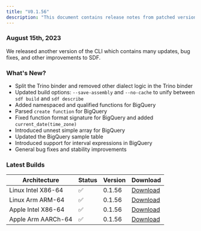 ```yaml
---
title: "V0.1.56"
description: "This document contains release notes from patched version v0.1.56 of SDF."
---
```

### August 15th, 2023

We released another version of the CLI which contains many updates, bug fixes, and other improvements to SDF.

### What's New?
- Split the Trino binder and removed other dialect logic in the Trino binder
- Updated build options: `--save-assembly` and `--no-cache` to unify between `sdf build` and `sdf describe`
- Added namespaced and qualified functions for BigQuery
- Parsed `create function` for BigQuery
- Fixed function format signature for BigQuery and added `current_date(time_zone)`
- Introduced unnest simple array for BigQuery
- Updated the BigQuery sample table
- Introduced support for interval expressions in BigQuery
- General bug fixes and stability improvements

### Latest Builds 

| Architecture           | Status | Version | Download |
| ---------------------- | ------ | ------- | -------- |
| Linux Intel X86-64     |   ✅   | 0.1.56  | [Download](https://cdn.sdf.com/releases/download/sdf-v0.1.56-x86_64-unknown-linux-musl.tar.gz) |
| Linux Arm ARM-64       |   ✅   | 0.1.56  | [Download](https://cdn.sdf.com/releases/download/sdf-v0.1.56-arm-unknown-linux-gnueabihf.tar.gz) |
| Apple Intel X86-64     |   ✅   | 0.1.56  | [Download](https://cdn.sdf.com/releases/download/sdf-v0.1.56-x86_64-apple-darwin.tar.gz) |
| Apple Arm AARCh-64     |   ✅   | 0.1.56  | [Download](https://cdn.sdf.com/releases/download/sdf-v0.1.56-aarch64-apple-darwin.tar.gz) |
